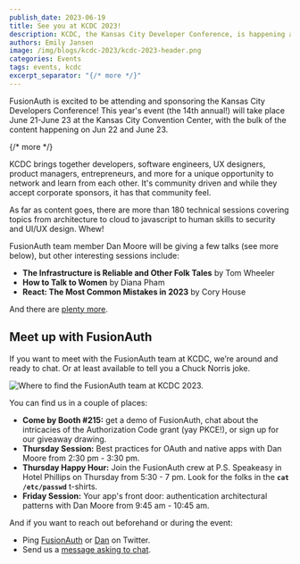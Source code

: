 ```yaml
---
publish_date: 2023-06-19 
title: See you at KCDC 2023! 
description: KCDC, the Kansas City Developer Conference, is happening at the end of this week, and FusionAuth will be there.
authors: Emily Jansen
image: /img/blogs/kcdc-2023/kcdc-2023-header.png
categories: Events
tags: events, kcdc
excerpt_separator: "{/* more */}"
---
```


FusionAuth is excited to be attending and sponsoring the Kansas City Developers Conference! This year's event (the 14th annual!) will take place June 21-June 23 at the Kansas City Convention Center, with the bulk of the content happening on Jun 22 and June 23.

{/* more */}

KCDC brings together developers, software engineers, UX designers, product managers, entrepreneurs, and more for a unique opportunity to network and learn from each other. It's community driven and while they accept corporate sponsors, it has that community feel.

As far as content goes, there are more than 180 technical sessions covering topics from architecture to cloud to javascript to human skills to security and UI/UX design. Whew!

FusionAuth team member Dan Moore will be giving a few talks (see more below), but other interesting sessions include:

* **The Infrastructure is Reliable and Other Folk Tales** by Tom Wheeler
* **How to Talk to Women** by Diana Pham
* **React: The Most Common Mistakes in 2023** by Cory House

And there are [plenty more](https://www.kcdc.info/sessions).

## Meet up with FusionAuth

If you want to meet with the FusionAuth team at KCDC, we’re around and ready to chat. Or at least available to tell you a Chuck Norris joke.

![Where to find the FusionAuth team at KCDC 2023.](/img/blogs/kcdc-2023/where-to-find-us-at-kcdc.png)

You can find us in a couple of places:

* **Come by Booth #215:** get a demo of FusionAuth, chat about the intricacies of the Authorization Code grant (yay PKCE!), or sign up for our giveaway drawing.
* **Thursday Session:** Best practices for OAuth and native apps with Dan Moore from 2:30 pm - 3:30 pm.
* **Thursday Happy Hour:** Join the FusionAuth crew at P.S. Speakeasy in Hotel Phillips on Thursday from 5:30 - 7 pm. Look for the folks in the **<code>cat /etc/passwd</code>** t-shirts.
* **Friday Session:** Your app's front door: authentication architectural patterns with Dan Moore from 9:45 am - 10:45 am.

And if you want to reach out beforehand or during the event:

* Ping [FusionAuth](https://twitter.com/fusionauth) or [Dan](https://twitter.com/mooreds) on Twitter.
* Send us a [message asking to chat](/contact).
